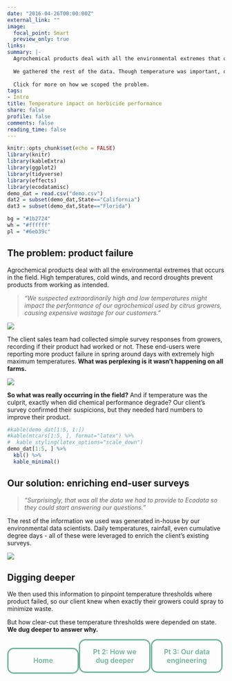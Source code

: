 ```yaml
---
date: "2016-04-26T00:00:00Z"
external_link: ""
image:
  focal_point: Smart
  preview_only: true
links:
summary: |-
  Agrochemical products deal with all the environmental extremes that occur in the field. Our client suspected high air temperatures were preventing an herbicide from working. A simple survey of growers confirmed their suspicions, but they needed hard numbers to improve their product.
  
  We gathered the rest of the data. Though temperature was important, our data scientists uncovered more questions about product performance on farms in different US states.
  
  Click for more on how we scoped the problem.
tags:
- Intro
title: Temperature impact on herbicide performance
share: false
profile: false
comments: false
reading_time: false
---
```


```r
knitr::opts_chunk$set(echo = FALSE)
library(knitr)
library(kableExtra)
library(ggplot2)
library(tidyverse)
library(effects)
library(ecodatamisc)
demo_dat = read.csv("demo.csv")
dat2 = subset(demo_dat,State=="California")
dat3 = subset(demo_dat,State=="Florida")

bg = "#1b2724"
wh = "#ffffff"
pl = "#6eb39c"
```

<style>
p.caption {
  font-size: 0.8em;
  padding: 0px 0px 40px 0px;
}
.button {
  appearance: none;
  background-color: transparent;
  border: 3px solid #6eb39c;
  border-radius: 15px;
  box-sizing: border-box;
  color: #6eb39c;
  cursor: pointer;
  display: inline-block;
  font-family: Roobert,-apple-system,BlinkMacSystemFont,"Segoe UI",Helvetica,Arial,sans-serif,"Apple Color Emoji","Segoe UI Emoji","Segoe UI Symbol";
  font-size: 16px;
  font-weight: 600;
  line-height: normal;
  margin: 0;
  min-height: 60px;
  min-width: 0;
  outline: none;
  padding: 16px 24px;
  text-align: center;
  text-decoration: none;
  transition: all 300ms cubic-bezier(.23, 1, 0.32, 1);
  user-select: none;
  -webkit-user-select: none;
  touch-action: manipulation;
  width: 33%;
  will-change: transform;
}

.button:disabled {
  pointer-events: none;
}

.button:hover {
  color: #ffffff;
  border: 3px solid #ffffff;
  background-color: transparent;
  box-shadow: rgba(0, 0, 0, 0.25) 0 8px 15px;
  transform: translateY(-2px);
}
.button:active {
  box-shadow: none;
  transform: translateY(0);
}
</style>

## The problem: product failure

Agrochemical products deal with all the environmental extremes that occurs in the field. High temperatures, cold winds, and record droughts prevent products from working as intended. 

> *"We suspected extraordinarily high and low temperatures might impact the performance of our agrochemical used by citrus growers, causing expensive wastage for our customers."*

<img src="img2.jpg" style="border-radius: 5%;" />

The client sales team had collected simple survey responses from growers, recording if their product had worked or not. These end-users were reporting more product failure in spring around days with extremely high maximum temperatures. **What was perplexing is it wasn’t happening on all farms.**

<img src="img3.jpg" style="border-radius: 5%;" />

**So what was really occurring in the field?** And if temperature was the culprit, exactly when did chemical performance degrade? Our client's survey confirmed their suspicions, but they needed hard numbers to improve their product.

```r
#kable(demo_dat[1:5, 1:])
#kable(mtcars[1:5, ], format="latex") %>%
#  kable_styling(latex_options="scale_down")
demo_dat[1:5, ] %>%
  kbl() %>%
  kable_minimal()
```

## Our solution: enriching end-user surveys

> *"Surprisingly, that was all the data we had to provide to Ecodata so they could start answering our questions."*

The rest of the information we used was generated in-house by our environmental data scientists. Daily temperatures, rainfall, even cumulative degree days - all of these were leveraged to enrich the client's existing surveys.

<img src="flowchart.png" style="border-radius: 5%;" />

## Digging deeper

We then used this information to pinpoint temperature thresholds where product failed, so our client knew when exactly their growers could spray to minimize waste.

But how clear-cut these temperature thresholds were depended on state. **We dug deeper to answer why.**

<a href="https://serene-choux-d79a21.netlify.app/" class="button">Home</a><a href="https://serene-choux-d79a21.netlify.app/project/two" class="button">Pt 2: How we dug deeper</a><a href="https://serene-choux-d79a21.netlify.app/project/three" class="button">Pt 3: Our data engineering</a>

